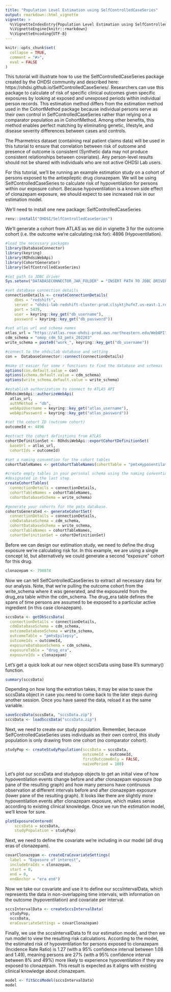 ```yaml
---
title: "Population Level Estimation using SelfControlledCaseSeries"
output: rmarkdown::html_vignette
vignette: >
  %\VignetteIndexEntry{Population Level Estimation using SelfControlledCaseSeries}
  %\VignetteEngine{knitr::rmarkdown}
  %\VignetteEncoding{UTF-8}
---
```


```r
knitr::opts_chunk$set(
  collapse = TRUE,
  comment = "#>",
  eval = FALSE
)
```

This tutorial will illustrate how to use the SelfControlledCaseSeries package created by the
OHDSI community and described here: https://ohdsi.github.io/SelfControlledCaseSeries/.
Researchers can use this package to calculate of risk of specific 
clinical outcomes given specific exposures by looking at exposed and unexposed
periods within individual person records. This estimation method differs from the 
estimation method used in the CohortMethod package because individual persons
serve as their own control in SelfControlledCaseSeries rather than relying on a
comparator population as in CohortMethod. Among other benefits, this method
enables perfect matching by eliminating genetic, lifestyle, and disease severity
differences between cases and controls.

The Pharmetrics dataset (containing real patient claims data) will be used in 
this tutorial to ensure that correlation between risk of outcome and presence of 
outcome is consistent (Synthetic data may not produce consistent relationships 
between covariates). Any person-level results should not be shared with 
individuals who are not active OHDSI Lab users.

For this tutorial, we'll be running an example estimation study on a cohort of
persons exposed to the antiepileptic drug clonazepam. We will be 
using SelfControlledCaseSeries to calculate risk of hypoventilation for persons 
within our exposure cohort. Because hypoventilation is a known side effect of
clonazepam exposure, we should expect to see increased risk in our estimation
model.

We’ll need to install one new package: SelfControlledCaseSeries
```r
renv::install("OHDSI/SelfControlledCaseSeries")
```

We’ll generate a cohort from ATLAS as we did in vignette 3 for the outcome 
cohort (i.e. the outcome we’re calculating risk for): 4896 (Hypoventilation).

```r
#load the necessary packages
library(DatabaseConnector)
library(keyring)
library(ROhdsiWebApi)
library(CohortGenerator)
library(SelfControlledCaseSeries)

#set path to JDBC driver
Sys.setenv("DATABASECONNECTOR_JAR_FOLDER" = "INSERT PATH TO JDBC DRIVER")

#set database connection details
connectionDetails <- createConnectionDetails(
	dbms = "redshift",
	server = "ohdsi-lab-redshift-cluster-prod.clsyktjhufn7.us-east-1.redshift.amazonaws.com/ohdsi_lab",
	port = 5439,
	user = keyring::key_get("db_username"),
	password = keyring::key_get("db_password"))

#set atlas url and schema names
atlas_url = "https://atlas.roux-ohdsi-prod.aws.northeastern.edu/WebAPI"
cdm_schema = "omop_cdm_53_pmtx_202203"
write_schema = paste0("work_", keyring::key_get("db_username"))

#connect to the ohdsilab database and setting 
con =  DatabaseConnector::connect(connectionDetails)

#make it easier for some r functions to find the database and schemas
options(con.default.value = con)
options(schema.default.value = cdm_schema)
options(write_schema.default.value = write_schema)

#establish authorization to connect to ATLAS API
ROhdsiWebApi::authorizeWebApi(
  atlas_url,
  authMethod = "db",
  webApiUsername = keyring::key_get("atlas_username"),
  webApiPassword = keyring::key_get("atlas_password"))

#set the cohort ID (outcome cohort)
outcomeId <- 4896

#extract the cohort definitions from ATLAS
cohortDefinitionSet <- ROhdsiWebApi::exportCohortDefinitionSet(
  baseUrl = atlas_url,
  cohortIds = outcomeId)

#set a naming convention for the cohort tables
cohortTableNames <- getCohortTableNames(cohortTable = "pmtxHypoventilation")

#create empty tables in your personal schema using the naming convention
#designated in the last step.
createCohortTables(
  connectionDetails = connectionDetails,
  cohortTableNames = cohortTableNames,
  cohortDatabaseSchema = write_schema)

#generate your cohorts for the pmtx database.
cohortsGenerated <- generateCohortSet(
  connectionDetails = connectionDetails,
  cdmDatabaseSchema = cdm_schema,
  cohortDatabaseSchema = write_schema,
  cohortTableNames = cohortTableNames,
  cohortDefinitionSet = cohortDefinitionSet)
```

Before we can design our estimation study, we need to define the drug exposure
we're calculating risk for. In this example, we are using a single concept Id,
but alternatively we could generate a second "exposure" cohort for this drug.
```r
clonazepam <- 798874
```

Now we can tell SelfControlledCaseSeries to extract all necessary data for our 
analysis. Note, that we're pulling the outcome cohort from the write_schema
where it was generated, and the exposureId from the drug_era table within the
cdm_schema. The drug_era table defines the spans of time persons are assumed to 
be exposed to a particular active ingredient (in this case clonazepam).
```r
sccsData <- getDbSccsData(
  connectionDetails = connectionDetails,
  cdmDatabaseSchema = cdm_schema,
  outcomeDatabaseSchema = write_schema,
  outcomeTable = "pmtxEpilepsy",
  outcomeIds = outcomeId,
  exposureDatabaseSchema = cdm_schema,
  exposureTable = "drug_era",
  exposureIds = clonazepam)
```

Let's get a quick look at our new object sccsData using base R's summary() 
function.
```r
summary(sccsData)
```

Depending on how long the extration takes, it may be wise to save the sccsData
object in case you need to come back to the later steps during another session. 
Once you have saved the data, reload it as the same variable.
```r
saveSccsData(sccsData, "sccsData.zip")
sccsData <- loadSccsData("sccsData.zip")
```

Next, we need to create our study population. Remember, because 
SelfControlledCaseSeries uses individuals as their own control, this study
population is only drawing from one cohort (no comparator cohort).
```r
studyPop <- createStudyPopulation(sccsData = sccsData,
                                  outcomeId = outcomeId,
                                  firstOutcomeOnly = FALSE,
                                  naivePeriod = 180)
```

Let's plot our sccsData and studypop objects to get an initial view of how 
hypoventilation events change before and after clonazepam exposure 
(top pane of the resulting graph) and how many persons have continuous 
observation at different intervals before and after clonazepam exposure (lower 
pane of the resulting graph). It looks like there are slightly more 
hypoventilation events after clonazepam exposure, which makes sense according to 
existing clinical knowledge. Once we run the estimation model, we'll know for 
sure.
```r
plotExposureCentered(
	sccsData = sccsData,
	studyPopulation = studyPop)
```

Next, we need to define the covariate we're including in our model (all drug 
eras of clonazepam).
```r
covarClonazepam <- createEraCovariateSettings(
  label = "Exposure of interest",
  includeEraIds = clonazepam,
  start = 0,
  end = 0,
  endAnchor = "era end")
```

Now we take our covariate and use it to define our sccsIntervalData, which
represents the data in non-overlapping time intervals, with information on the 
outcome (hypoventilation) and covariate per interval.
```r
sccsIntervalData <- createSccsIntervalData(
  studyPop,
  sccsData,
  eraCovariateSettings = covarClonazepam)
```

Finally, we use the sccsIntervalData to fit our estimation model, and then we
run model to view the resulting risk calculations. According to the model, the 
estimated risk of hypoventilation for persons exposed to clonazepam 
(Incidence Rate Ratio) is 1.27 (with a 95% confidence interval between 1.08 and 
1.49), meaning persons are 27% (with a 95% confidence interval between 8% and 
49%) more likely to experience hypoventilation if they are exposed to 
clonazepam. This result is expected as it aligns with existing clinical 
knowledge about clonazepam.
```r
model <- fitSccsModel(sccsIntervalData)
model
```
